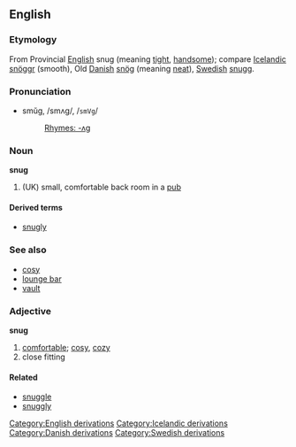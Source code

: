 ==English==
===Etymology===
From Provincial [[w:English language|English]][[Category:English derivations]] snug (meaning [[tight]], [[handsome]]); compare [[w:Icelandic language|Icelandic]][[Category:Icelandic derivations]] [[snöggr]] (smooth), Old [[w:Danish language|Danish]][[Category:Danish derivations]] [[snög]] (meaning [[neat]]), [[w:Swedish language|Swedish]][[Category:Swedish derivations]] [[snugg]].
===Pronunciation===
*smŭg, /smʌɡ/, /<tt>smVg</tt>/
*:[[Rhymes:English:-ʌɡ|Rhymes: -ʌɡ]]

===Noun===
'''snug'''

#(UK) small, comfortable back room in a [[pub]]

====Derived terms====
*[[snugly]]

===See also===
*[[cosy]]
*[[lounge bar]]
*[[vault]]

===Adjective===
'''snug'''
#[[comfortable]]; [[cosy]], [[cozy]]
#close fitting

====Related====
*[[snuggle]]
*[[snuggly]]